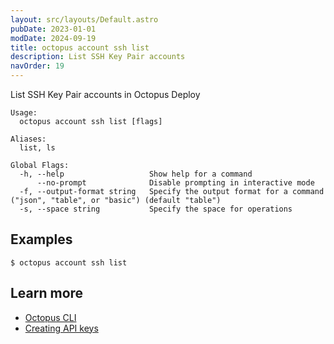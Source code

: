 ```yaml
---
layout: src/layouts/Default.astro
pubDate: 2023-01-01
modDate: 2024-09-19
title: octopus account ssh list
description: List SSH Key Pair accounts
navOrder: 19
---
```


List SSH Key Pair accounts in Octopus Deploy

```
Usage:
  octopus account ssh list [flags]

Aliases:
  list, ls

Global Flags:
  -h, --help                   Show help for a command
      --no-prompt              Disable prompting in interactive mode
  -f, --output-format string   Specify the output format for a command ("json", "table", or "basic") (default "table")
  -s, --space string           Specify the space for operations

```

## Examples

<SamplesInstance />

```
$ octopus account ssh list

```

## Learn more

- [Octopus CLI](/docs/octopus-rest-api/cli)
- [Creating API keys](/docs/octopus-rest-api/how-to-create-an-api-key)
